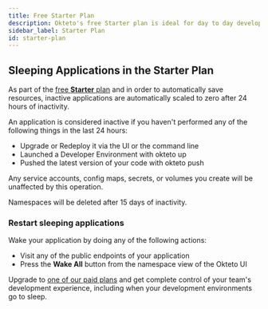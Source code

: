 ```yaml
---
title: Free Starter Plan
description: Okteto's free Starter plan is ideal for day to day development of cloud applications.
sidebar_label: Starter Plan
id: starter-plan
---
```


## Sleeping Applications in the Starter Plan

As part of the [free **Starter** plan](https://okteto.com/pricing) and in order to automatically save resources, inactive applications are automatically scaled to zero after 24 hours of inactivity.

An application is considered inactive if you haven't performed any of the following things in the last 24 hours:

- Upgrade or Redeploy it via the UI or the command line
- Launched a Developer Environment with okteto up
- Pushed the latest version of your code with okteto push

Any service accounts, config maps, secrets, or volumes you create will be unaffected by this operation.

Namespaces will be deleted after 15 days of inactivity.

### Restart sleeping applications

Wake your application by doing any of the following actions:

- Visit any of the public endpoints of your application
- Press the **Wake All** button from the namespace view of the Okteto UI

Upgrade to [one of our paid plans](https://www.okteto.com/pricing/?plan=SaaS) and get complete control of your team's development experience, including when your development environments go to sleep.
